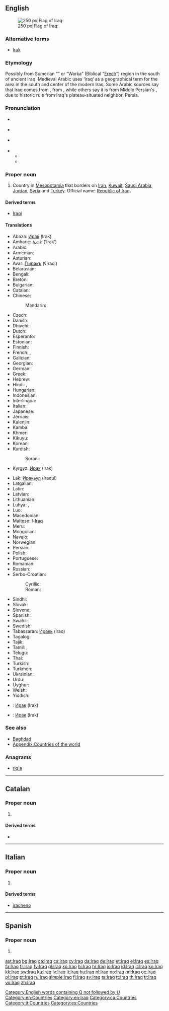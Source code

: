 {{also|İraq}}
==English==
{{wikipedia}}
[[Image:Flag of Iraq.svg|thumb|right|250 px|Flag of Iraq: {{Arab|[[الله أكبر]]}}]]

===Alternative forms===
* [[Irak]]

===Etymology===
Possibly from Sumerian “{{w|Uruk}}” or “Warka” (Biblical “[[Erech]]”) region in the south of ancient Iraq. Medieval Arabic uses ‘Iraq’ as a geographical term for the area in the south and center of the modern Iraq. Some Arabic sources say that Iraq comes from {{term|عريق||deep-rooted|tr={{IPAchar|ʕaríːq}}|lang=ar|sc=Arab}}, from {{term|عرق||root|tr={{IPAchar|ʕirq}}|lang=ar|sc=Arab}}, while others say it is from Middle Persian's {{term|erāq||lowlands|lang=pal}}, due to historic rule from Iraq's plateau-situated neighbor, Persia.

===Pronunciation===
* {{a|UK}} {{IPA|/ɪˈɹɑːk/|/ɪˈɹak/}}
* {{a|AU}} {{IPA|/ɪˈɹak/}}
* {{a|US}} {{IPA|/ɪˈɹæk/|/ɪˈɹɑːk/|/aɪˈɹæk/}}
* {{audio|En-us-Iraq.ogg|Audio (US)}}
** {{rhymes|ɑːk}}
** {{rhymes|æk}}

===Proper noun===
{{en-proper noun}}

# Country in [[Mesopotamia]] that borders on [[Iran]], [[Kuwait]], [[Saudi Arabia]], [[Jordan]], [[Syria]] and [[Turkey]]. Official name: [[Republic of Iraq]].

====Derived terms====
* [[Iraqi]]

====Translations====
{{trans-top|country}}
* Abaza: [[Ирак]] (Irak)
* Amharic: [[ኢራቅ]] (’Irak’)
* Arabic: {{t-|ar|العراق|f|tr=al-ʿirāq}}
* Armenian: {{t-|hy|Իրաք|tr=Irak'}}
* Asturian: {{t+|ast|Iraq|m}}
* Avar: [[ГІиракъ]] (ʕIraqʼ)
* Belarusian: {{t-|be|Ірак|m|tr=Irak}}
* Bengali: {{t-|bn|ইরাক}}
* Breton: {{t-|br|Iraq}}
* Bulgarian: {{t+|bg|Ирак|m|tr=Irák}}
* Catalan: {{t+|ca|Iraq|m}}
* Chinese:
*: Mandarin: {{t-|cmn|伊拉克|tr=Yīlàkè|sc=Hani}}
* Czech: {{t+|cs|Irák|m}}
* Danish: {{t-|da|Irak}}
* Dhivehi: {{t-|dv|އިރާގް|tr=Irāg}}
* Dutch: {{t+|nl|Irak}}
* Esperanto: {{t-|eo|Irako}}
* Estonian: {{t+|et|Iraak}}
* Finnish: {{t+|fi|Irak}}
* French: {{t+|fr|Iraq|m}}, {{t+|fr|Irak|m}}
* Galician: {{t+|gl|Iraq|m}}
* Georgian: {{t-|ka|ერაყი|tr=eraqi}}
* German: {{t+|de|Irak|m}}
* Greek: {{t+|el|Ιράκ|tr=Irák|n}}
* Hebrew: {{t+|he|עיראק|tr=’irák}}
* Hindi: {{t-|hi|इराक़|tr=Irāq}}, {{t-|hi|इराक़|tr=Irāq}}
* Hungarian: {{t+|hu|Irak}}
* Indonesian: {{t-|id|Irak}}
* Interlingua: {{t-|ia|Iraq}}
* Italian: {{t+|it|Iraq|m}}
* Japanese: {{t-|ja|イラク|tr=Iraku}}
* Jèrriais: {{tø|roa-jer|Iraq|m}}
* Kalenjin: {{tø|kln|Irak}}
* Kamba: {{tø|kam|Iraki}}
* Khmer: {{t-|km|អ៊ីរ៉ាក់|tr=i rak|sc=Khmr}}
* Kikuyu: {{tø|ki|Irak}}
* Korean: {{t+|ko|이라크|tr=Irakeu|sc=Hang}}
* Kurdish:
*: Sorani: {{t+|fa|عێراق|tr='Êraq}}
* Kyrgyz: [[Ирак]] (Irak)
{{trans-mid}}
* Lak: [[Иракьул]] (Iraqul)
* Latgalian: {{tø|ltg|Iraks|m}}
* Latin: {{t-|la|Iraquia|f}}
* Latvian: {{t+|lv|Irāka}}
* Lithuanian: {{t+|lt|Irakas}}
* Luhya: {{tø|luy|Irak}}, {{tø|luy|Irak}}
* Luo: {{tø|luo|Irak}}
* Macedonian: {{t+|mk|Ирак|m|tr=Írak}}
* Maltese: l-[[Iraq]]
* Meru: {{tø|mer|Iraki}}
* Mongolian: {{t+|mn|Ирак|tr=Irak|sc=Cyrl}}
* Navajo: {{tø|nv|Iiwááʼ}}
* Norwegian: {{t+|no|Irak}}
* Persian: {{t+|fa|عراق|tr=irāq}}
* Polish: {{t+|pl|Irak|m}}
* Portuguese: {{t+|pt|Iraque}}
* Romanian: {{t-|ro|Irak|n}}
* Russian: {{t+|ru|Ирак|m|tr=Irák}}
* Serbo-Croatian:
*: Cyrillic: {{t-|sh|Ирак|m}}
*: Roman: {{t-|sh|Irak|m}}
* Sindhi: {{t-|sd|عراق|tr=irāq}}
* Slovak: {{t-|sk|Irák}}
* Slovene: {{t+|sl|Irak|alt=Irák|m}}
* Spanish: {{t+|es|Irak|m}}
* Swahili: {{t+|sw|Iraki}}
* Swedish: {{t+|sv|Irak}}
* Tabassaran: [[Иракь]] (Iraq)
* Tagalog: {{t-|tl|Irák}}
* Tajik: {{t-|tg|Ироқ|tr=Iroq}}
* Tamil: {{t-|ta|இராக்|tr=Irāk}}, {{t-|ta|ஈராக்|tr=Īrāk}}
* Telugu: {{t+|te|ఇరాక్}}
* Thai: {{t+|th|อิรัก|tr=ì-rák}}
* Turkish: {{t+|tr|Irak}}
* Turkmen: {{t-|tk|Yrak}}
* Ukrainian: {{t+|uk|Ірак|m|tr=Irák}}
* Urdu: {{t-|ur|عراق|tr=Irāq}}
* Uyghur: {{t-|ug|ﺋﯩﺮﺍﻕ|tr=’iraq}}
* Welsh: {{t-|cy|Irac}}
* Yiddish: {{t-|yi|איראַק|tr=Irák}}
{{trans-bottom}}

{{checktrans-top}}
* {{ttbc|atv}}: [[Ирак]] (Irak)
* {{ttbc|alt}}: [[Ирак]] (Irak)
{{trans-bottom}}

===See also===
* [[Baghdad]]
* [[Appendix:Countries of the world]]

===Anagrams===
* [[riq'a#English|riq'a]]

[[Category:English words containing Q not followed by U]]
[[Category:en:Countries]]
[[Category:en:Iraq]]

----

==Catalan==
{{wikipedia|lang=ca}}

===Proper noun===
{{ca-proper noun|m}}

# {{l|en|Iraq}}

====Derived terms====
* {{l|ca|iraquià}}

[[Category:ca:Countries]]

----

==Italian==
{{wikipedia|lang=it}}

===Proper noun===
{{it-proper noun|m}}

# {{l|en|Iraq}}

====Derived terms====
* [[iracheno]]

[[Category:it:Countries]]

----

==Spanish==

===Proper noun===
{{es-proper noun|m}}

# {{alternative spelling of|Irak|lang=es}}
<!--in the RAE spelling reform of 2010, Iraq is deprecated and the official spelling is Irak-->

[[Category:es:Countries]]

[[ast:Iraq]]
[[bg:Iraq]]
[[ca:Iraq]]
[[cs:Iraq]]
[[cy:Iraq]]
[[da:Iraq]]
[[de:Iraq]]
[[et:Iraq]]
[[el:Iraq]]
[[es:Iraq]]
[[fa:Iraq]]
[[fr:Iraq]]
[[fy:Iraq]]
[[gl:Iraq]]
[[ko:Iraq]]
[[hi:Iraq]]
[[hr:Iraq]]
[[io:Iraq]]
[[id:Iraq]]
[[it:Iraq]]
[[kn:Iraq]]
[[kk:Iraq]]
[[sw:Iraq]]
[[ku:Iraq]]
[[lv:Iraq]]
[[lt:Iraq]]
[[hu:Iraq]]
[[nl:Iraq]]
[[no:Iraq]]
[[nn:Iraq]]
[[oc:Iraq]]
[[pl:Iraq]]
[[pt:Iraq]]
[[ru:Iraq]]
[[simple:Iraq]]
[[fi:Iraq]]
[[sv:Iraq]]
[[ta:Iraq]]
[[tt:Iraq]]
[[th:Iraq]]
[[tr:Iraq]]
[[vo:Iraq]]
[[zh:Iraq]]